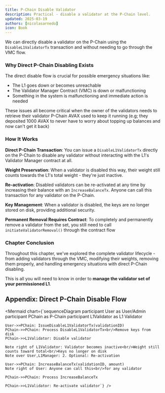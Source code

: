 ```yaml
---
title: P-Chain Disable Validator
description: Practical - disable a validator at the P-Chain level.
updated: 2025-03-19
authors: [nicolasarnedo]
icon: Book
---
```


We can directly disable a validator on the P-Chain using the `DisableL1ValidatorTx` transaction and without needing to go through the VMC flow.

### Why Direct P-Chain Disabling Exists

The direct disable flow is crucial for possible emergency situations like:
- The L1 goes down or becomes unreachable
- The Validator Manager Contract (VMC) is down or malfunctioning
- Something in the system is malfunctioning and immediate action is needed

These issues all become critical when the owner of the validators needs to retrieve their validator P-Chain AVAX used to keep it running (e.g; they deposited 1000 AVAX to never have to worry about topping up balances and now can't get it back)

### How It Works

**Direct P-Chain Transaction**: You can issue a `DisableL1ValidatorTx` directly on the P-Chain to disable any validator without interacting with the L1's Validator Manager contract at all.

**Weight Preservation**: When a validator is disabled this way, their weight still counts towards the L1's total weight - they're just inactive.

**Re-activation**: Disabled validators can be re-activated at any time by increasing their balance with an `IncreaseBalanceTx`. Anyone can call this transaction for any validator on the P-Chain.

**Key Management**: When a validator is disabled, the keys are no longer stored on disk, providing additional security.

**Permanent Removal Requires Contract**: To completely and permanently remove a validator from the set, you still need to call `initiateValidatorRemoval()` through the contract flow


### Chapter Conclusion

Throughout this chapter, we've explored the complete validator lifecycle - from adding validators through the VMC, modifying their weights, removing them properly, and handling emergency situations with direct P-Chain disabling.

This is all you will need to know in order to **manage the validator set of your permissioned L1**. 

## Appendix: Direct P-Chain Disable Flow

<Mermaid chart={`sequenceDiagram
    participant User as User/Admin
    participant PChain as P-Chain
    participant L1Validator as L1 Validator

    User->>PChain: IssueDisableL1ValidatorTx(validationID)
    PChain->>PChain: Process DisableL1ValidatorTx<br/>Remove keys from disk
    PChain->>L1Validator: Disable validator

    Note right of L1Validator: Validator becomes inactive<br/>Weight still counts toward total<br/>Keys no longer on disk
    Note over User,L1Manager: 2. Optional: Re-activation

    User->>PChain: IncreaseBalanceTx(validationID, amount)
    Note right of User: Anyone can call this<br/>for any validator

    PChain->>PChain: Process IncreaseBalanceTx

    PChain->>L1Validator: Re-activate validator`} />


